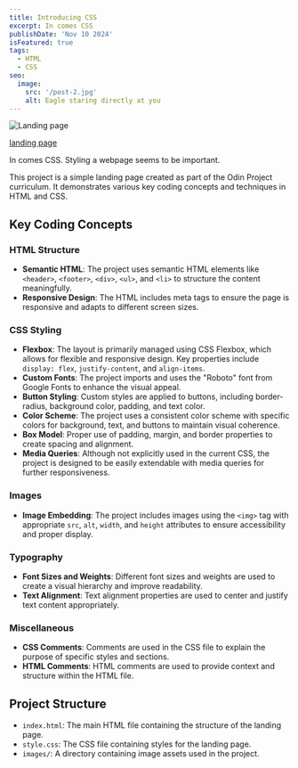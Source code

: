 ```yaml
---
title: Introducing CSS
excerpt: In comes CSS
publishDate: 'Nov 10 2024'
isFeatured: true
tags:
  - HTML
  - CSS
seo:
  image:
    src: '/post-2.jpg'
    alt: Eagle staring directly at you
---
```



<Image src={postImage} alt="Landing page" />

<a href="https://erikgrinn.github.io/odin-landing-page/" target="_blank">landing page</a>

In comes CSS. Styling a webpage seems to be important.

This project is a simple landing page created as part of the Odin Project curriculum. It demonstrates various key coding concepts and techniques in HTML and CSS.

## Key Coding Concepts

### HTML Structure
- **Semantic HTML**: The project uses semantic HTML elements like `<header>`, `<footer>`, `<div>`, `<ul>`, and `<li>` to structure the content meaningfully.
- **Responsive Design**: The HTML includes meta tags to ensure the page is responsive and adapts to different screen sizes.

### CSS Styling
- **Flexbox**: The layout is primarily managed using CSS Flexbox, which allows for flexible and responsive design. Key properties include `display: flex`, `justify-content`, and `align-items`.
- **Custom Fonts**: The project imports and uses the "Roboto" font from Google Fonts to enhance the visual appeal.
- **Button Styling**: Custom styles are applied to buttons, including border-radius, background color, padding, and text color.
- **Color Scheme**: The project uses a consistent color scheme with specific colors for background, text, and buttons to maintain visual coherence.
- **Box Model**: Proper use of padding, margin, and border properties to create spacing and alignment.
- **Media Queries**: Although not explicitly used in the current CSS, the project is designed to be easily extendable with media queries for further responsiveness.

### Images
- **Image Embedding**: The project includes images using the `<img>` tag with appropriate `src`, `alt`, `width`, and `height` attributes to ensure accessibility and proper display.

### Typography
- **Font Sizes and Weights**: Different font sizes and weights are used to create a visual hierarchy and improve readability.
- **Text Alignment**: Text alignment properties are used to center and justify text content appropriately.

### Miscellaneous
- **CSS Comments**: Comments are used in the CSS file to explain the purpose of specific styles and sections.
- **HTML Comments**: HTML comments are used to provide context and structure within the HTML file.

## Project Structure
- `index.html`: The main HTML file containing the structure of the landing page.
- `style.css`: The CSS file containing styles for the landing page.
- `images/`: A directory containing image assets used in the project.
